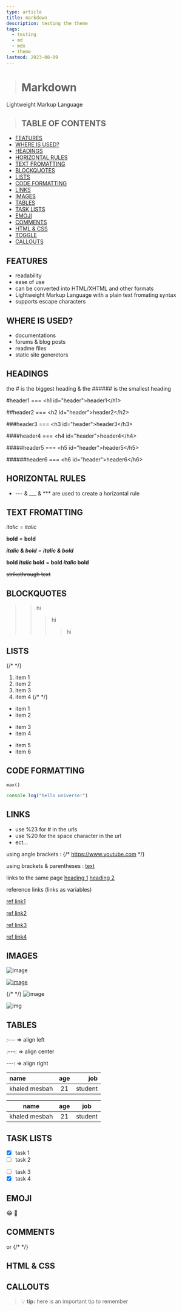 ```yaml
---
type: article
title: markdown
description: testing the theme
tags:
  - testing
  - md
  - mdx
  - theme
lastmod: 2023-08-09
---
```


> # Markdown
Lightweight Markup Language

> ## TABLE OF CONTENTS
- [FEATURES](#features)
- [WHERE IS USED?](#where-is-used)
- [HEADINGS](#headings)
- [HORIZONTAL RULES](#horizontal-rules)
- [TEXT FROMATTING](#text-fromatting)
- [BLOCKQUOTES](#blockquotes)
- [LISTS](#lists)
- [CODE FORMATTING](#code-formatting)
- [LINKS](#links)
- [IMAGES](#images)
- [TABLES](#tables)
- [TASK LISTS](#task-lists)
- [EMOJI](#emoji)
- [COMMENTS](#comments)
- [HTML & CSS](#html--css)
- [TOGGLE](#toggle)
- [CALLOUTS](#callouts)

## FEATURES
- readability 
- ease of use
- can be converted into HTML/XHTML and other formats
- Lightweight Markup Language with a plain text fromating syntax
- supports escape characters

## WHERE IS USED?
- documentations
- forums & blog posts
- readme files
- static site generetors

## HEADINGS
the # is the biggest heading & the ###### is the smallest heading

#header1 === \<h1 id="header">header1\</h1>

##header2 === \<h2 id="header">header2\</h2>

###header3 === \<h3 id="header">header3\</h3>

####header4 === \<h4 id="header">header4\</h4>

#####header5 === \<h5 id="header">header5\</h5>

######header6 === \<h6 id="header">header6\</h6>

## HORIZONTAL RULES
- --- & ___ & *** are used to create a horizontal rule
## TEXT FROMATTING

*italic* = _italic_

**bold** = __bold__

***italic & bold*** = ___italic & bold___

**bold *italic* bold** = __bold _italic_ bold__

~~strikethrough text~~

## BLOCKQUOTES
>> hi
>>> hi
>>>> hi

## LISTS
{/* <!-- ol --> */}
1. item 1
2. item 2
3. item 3
4. item 4
{/* <!-- ul --> */}
* item 1
* item 2
- item 3
- item 4
+ item 5
+ item 6

## CODE FORMATTING

`max()`

```js
console.log("hello universe!")
```

## LINKS
- use %23 for # in the urls
- use %20 for the space character in the url
- ect...

using angle brackets :
{/* <https://www.youtube.com> */}

using brackets & parentheses :
[text](url "text to appear on hover")

links to the same page
[heading 1](#heading-1)
[heading 2](#heading-2)

reference links (links as variables)

[resources]: https://youtu.be/ftOBvusMHjQ "the resources"
[ref link1][resources]

[ref link2][resources]

[ref link3][resources]

[ref link4][resources]

## IMAGES

![image](url)

[![image](url)](url)

[image]:https://media.istockphoto.com/photos/silhouettes-of-people-walking-into-light-picture-id164773693?b=1&k=20&m=164773693&s=170667a&w=0&h=QOl0s_vszGLU9I_-rjSQoI1Ln8fRLErMg3GChalr0Mw=

{/* <!-- the name of the image is the name of the reference --> */}
![image]


![img][image]


## TABLES
:--- => align left

:---: => align center

---: => align right


| name          |  age  |     job |
| :------------ | :---: | ------: |
| khaled mesbah |  21   | student |

|     name      |  age  |   job   |
| :-----------: | :---: | :-----: |
| khaled mesbah |  21   | student |

## TASK LISTS

- [x] task 1
- [ ] task 2
* [ ] task 3
* [x] task 4

## EMOJI

:joy:
:tada:

## COMMENTS

[this is a comment]: #
or
{/* <!-- this is a comment --> */}

## HTML & CSS



## CALLOUTS

>:bulb: **tip:** here is an important tip to remember 